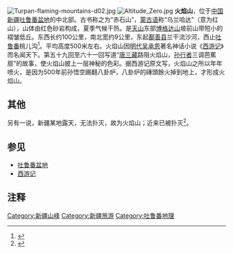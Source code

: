 {{Otheruses|火炎山}}
[[File:Turpan-flaming-mountains-d02.jpg|thumb]]
[[File:Altitude_Zero.jpg|thumb]]
{{coord|42.8940|N|89.6581|E|type:landmark|display=title}}
'''火焰山'''，位于[[中国|中国]][[新疆维吾尔自治区|新疆]][[吐鲁番盆地|吐鲁番盆地]]的中北部。古书称之为“赤石山”，[[蒙古语|蒙古语]]称“乌兰哈达”（意为红山），山体由红色砂岩构成，夏季气候干热。是[[天山|天山]]东部[[博格达山|博格达山]]坡前山带短小的褶皱低丘。东西长约100公里，南北宽约9公里，东起[[鄯善县|鄯善县]]兰干流沙河，西止[[吐鲁番市|吐鲁番]]桃儿沟<ref>{{cite web|url=http://www.ha.xinhuanet.com/add/manbu/2005-04/30/content_3480947.htm|title=古书称赤石山，维吾尔语称克孜勒塔格|publisher=新华网，来源：走遍新疆|author=责编：陈新华|date=2005-04-30|accessdate=2012-06-08|language=Zh-hans|deadurl=yes|archiveurl=https://web.archive.org/web/20140725233710/http://www.ha.xinhuanet.com/add/manbu/2005-04/30/content_3480947.htm|archivedate=2014-07-25}}</ref>。平均高度500米左右。火焰山因[[明代|明代]][[吴承恩|吴承恩]]著名神话小说《[[西游记|西游记]]》而名闻天下。第五十九回至六十一回写道“[[唐三藏|唐三藏]]路阻火焰山，[[孙行者|孙行者]]三调芭蕉扇”的故事，使火焰山披上一层神秘的色彩。据西游记原文写，火焰山之所以年年喷火，是因为500年前孙悟空踢翻八卦炉，八卦炉的磚頭餘火掉到地上，才形成火焰山。

==其他==
另有一说，新疆某地露天{{link-en|煤層火|Coal seam fire|煤矿常年自燃}}，无法扑灭，故为火焰山；近来已被扑灭<ref>{{cite web|url=http://www.dili360.com/cng/article/p5350c3d9b2aa202.htm|title=《西游记》从大漠古道上幻化而来|accessdate=2017-07-10|language=Zh-hans|archive-date=2020-02-23|archive-url=https://web.archive.org/web/20200223191412/http://www.dili360.com/cng/article/p5350c3d9b2aa202.htm|dead-url=no}}</ref>。

==参见==
*[[吐鲁番盆地|吐鲁番盆地]]
*[[西游记|西游记]]

== 注释 ==
<references/>
{{Xinjiang topics}}
{{Xinjiang-stub}}

[[Category:新疆山峰|Category:新疆山峰]]
[[Category:新疆旅游|Category:新疆旅游]]
[[Category:吐鲁番地理|Category:吐鲁番地理]]